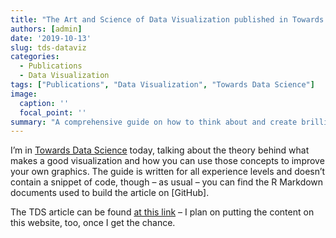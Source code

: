 ```yaml
---
title: "The Art and Science of Data Visualization published in Towards Data Science"
authors: [admin]
date: '2019-10-13'
slug: tds-dataviz
categories:
  - Publications
  - Data Visualization
tags: ["Publications", "Data Visualization", "Towards Data Science"]
image:
  caption: ''
  focal_point: ''
summary: "A comprehensive guide on how to think about and create brilliant data visualizations."
---
```


I'm in [Towards Data Science](https://towardsdatascience.com/the-art-and-science-of-data-visualization-6f9d706d673e) today, talking about the theory behind what makes a good visualization and how you can use those concepts to improve your own graphics. The guide is written for all experience levels and doesn't contain a snippet of code, though -- as usual -- you can find the R Markdown documents used to build the article on [GitHub].

The TDS article can be found [at this link](https://towardsdatascience.com/the-art-and-science-of-data-visualization-6f9d706d673e) -- I plan on putting the content on this website, too, once I get the chance.